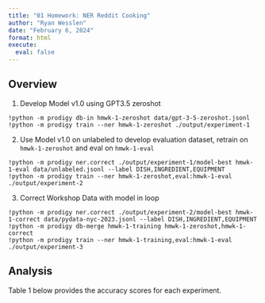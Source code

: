 ```yaml
---
title: "01 Homework: NER Reddit Cooking"
author: "Ryan Wesslen"
date: "February 6, 2024"
format: html
execute:
  eval: false
---
```


## Overview

1. Develop Model v1.0 using GPT3.5 zeroshot

```
!python -m prodigy db-in hmwk-1-zeroshot data/gpt-3-5-zeroshot.jsonl
!python -m prodigy train --ner hmwk-1-zeroshot ./output/experiment-1
```

2. Use Model v1.0 on unlabeled to develop evaluation dataset, retrain on `hmwk-1-zeroshot` and eval on `hmwk-1-eval`
```
!python -m prodigy ner.correct ./output/experiment-1/model-best hmwk-1-eval data/unlabeled.jsonl --label DISH,INGREDIENT,EQUIPMENT
!python -m prodigy train --ner hmwk-1-zeroshot,eval:hmwk-1-eval ./output/experiment-2
```

3. Correct Workshop Data with model in loop
```
!python -m prodigy ner.correct ./output/experiment-2/model-best hmwk-1-correct data/pydata-nyc-2023.jsonl --label DISH,INGREDIENT,EQUIPMENT
!python -m prodigy db-merge hmwk-1-training hmwk-1-zeroshot,hmwk-1-correct
!python -m prodigy train --ner hmwk-1-training,eval:hmwk-1-eval ./output/experiment-3
```

## Analysis

Table 1 below provides the accuracy scores for each experiment.


